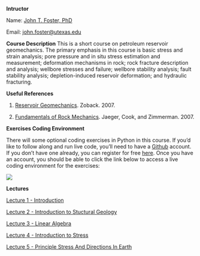 **Intructor**

Name: [John T. Foster, PhD](https://johnfoster.pge.utexas.edu)  

Email: [john.foster@utexas.edu](mailto:john.foster@utexas.edu)

**Course Description** This is a short course on petroleum reservoir geomechanics.  The primary emphasis in this course is basic stress and strain analysis; pore pressure and in situ stress estimation and measurement; deformation mechanisms in rock; rock fracture description and analysis; wellbore stresses and failure; wellbore stability analysis; fault stability analysis; depletion-induced reservoir deformation; and hydraulic fracturing.

**Useful References**

1. <a href="https://www.amazon.com/Reservoir-Geomechanics-Mark-D-Zoback/dp/0521146194/ref=asap_bc?ie=UTF8" target="_blank">Reservoir Geomechanics</a>. Zoback. 2007. 

1. <a href="http://www.amazon.com/Fundamentals-Rock-Mechanics-John-Jaeger/dp/0632057599/ref=pd_bxgy_b_img_z" target="_blank">Fundamentals of Rock Mechanics</a>. Jaeger, Cook, and Zimmerman. 2007.


**Exercises Coding Environment**

There will some optional coding exercises in Python in this course.  If you'd like to follow along and run live code, you'll need to have a [Github](https://github.com) account.  If you don't have one already, you can register for free [here](https://github.com/signup).  Once you have an account, you should be able to click the link below to access a live coding environment for the exercises:

[![](https://github.com/codespaces/badge.svg)](https://codespaces.new/johnfoster-pge-utexas/GeomechanicsShortcourse/tree/exercises?quickstart=1)

**Lectures**

[Lecture 1 - Introduction](./slides/Lecture1-Introduction_Petroleum_Geomechanics.qmd)

[Lecture 2 - Introduction to Stuctural Geology](./slides/Lecture2-Introduction_Structural_Geology.qmd)

[Lecture 3 - Linear Algebra](./slides/Lecture3-Linear_Algebra.qmd)

[Lecture 4 - Introduction to Stress](./slides/Lecture4-Introduction_to_Stress.qmd)

[Lecture 5 - Principle Stress And Directions In Earth](./slides/Lecture5-PrincipleStressAndDirectionsInEarth.qmd)

